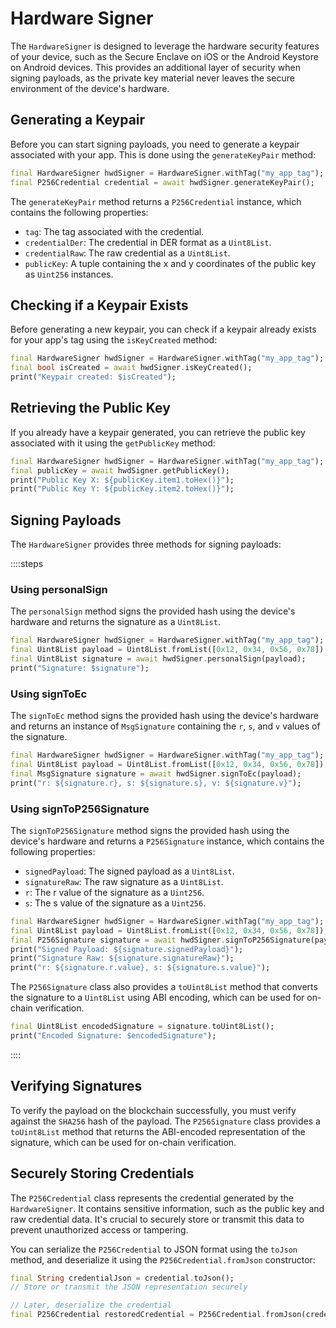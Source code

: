 # Hardware Signer

The `HardwareSigner` is designed to leverage the hardware security features of your device, such as the Secure Enclave on iOS or the Android Keystore on Android devices. This provides an additional layer of security when signing payloads, as the private key material never leaves the secure environment of the device's hardware.

## Generating a Keypair

Before you can start signing payloads, you need to generate a keypair associated with your app. This is done using the `generateKeyPair` method:

```dart
final HardwareSigner hwdSigner = HardwareSigner.withTag("my_app_tag");
final P256Credential credential = await hwdSigner.generateKeyPair();
```

The `generateKeyPair` method returns a `P256Credential` instance, which contains the following properties:

- `tag`: The tag associated with the credential.
- `credentialDer`: The credential in DER format as a `Uint8List`.
- `credentialRaw`: The raw credential as a `Uint8List`.
- `publicKey`: A tuple containing the x and y coordinates of the public key as `Uint256` instances.

## Checking if a Keypair Exists

Before generating a new keypair, you can check if a keypair already exists for your app's tag using the `isKeyCreated` method:

```dart
final HardwareSigner hwdSigner = HardwareSigner.withTag("my_app_tag");
final bool isCreated = await hwdSigner.isKeyCreated();
print("Keypair created: $isCreated");
```

## Retrieving the Public Key

If you already have a keypair generated, you can retrieve the public key associated with it using the `getPublicKey` method:

```dart
final HardwareSigner hwdSigner = HardwareSigner.withTag("my_app_tag");
final publicKey = await hwdSigner.getPublicKey();
print("Public Key X: ${publicKey.item1.toHex()}");
print("Public Key Y: ${publicKey.item2.toHex()}");
```

## Signing Payloads

The `HardwareSigner` provides three methods for signing payloads:

::::steps

### Using personalSign

The `personalSign` method signs the provided hash using the device's hardware and returns the signature as a `Uint8List`.

```dart
final HardwareSigner hwdSigner = HardwareSigner.withTag("my_app_tag");
final Uint8List payload = Uint8List.fromList([0x12, 0x34, 0x56, 0x78]);
final Uint8List signature = await hwdSigner.personalSign(payload);
print("Signature: $signature");
```

### Using signToEc

The `signToEc` method signs the provided hash using the device's hardware and returns an instance of `MsgSignature` containing the `r`, `s`, and `v` values of the signature.

```dart
final HardwareSigner hwdSigner = HardwareSigner.withTag("my_app_tag");
final Uint8List payload = Uint8List.fromList([0x12, 0x34, 0x56, 0x78]);
final MsgSignature signature = await hwdSigner.signToEc(payload);
print("r: ${signature.r}, s: ${signature.s}, v: ${signature.v}");
```

### Using signToP256Signature

The `signToP256Signature` method signs the provided hash using the device's hardware and returns a `P256Signature` instance, which contains the following properties:

- `signedPayload`: The signed payload as a `Uint8List`.
- `signatureRaw`: The raw signature as a `Uint8List`.
- `r`: The r value of the signature as a `Uint256`.
- `s`: The s value of the signature as a `Uint256`.

```dart
final HardwareSigner hwdSigner = HardwareSigner.withTag("my_app_tag");
final Uint8List payload = Uint8List.fromList([0x12, 0x34, 0x56, 0x78]);
final P256Signature signature = await hwdSigner.signToP256Signature(payload);
print("Signed Payload: ${signature.signedPayload}");
print("Signature Raw: ${signature.signatureRaw}");
print("r: ${signature.r.value}, s: ${signature.s.value}");
```

The `P256Signature` class also provides a `toUint8List` method that converts the signature to a `Uint8List` using ABI encoding, which can be used for on-chain verification.

```dart
final Uint8List encodedSignature = signature.toUint8List();
print("Encoded Signature: $encodedSignature");
```

::::

## Verifying Signatures

To verify the payload on the blockchain successfully, you must verify against the `SHA256` hash of the payload. The `P256Signature` class provides a `toUint8List` method that returns the ABI-encoded representation of the signature, which can be used for on-chain verification.

## Securely Storing Credentials

The `P256Credential` class represents the credential generated by the `HardwareSigner`. It contains sensitive information, such as the public key and raw credential data. It's crucial to securely store or transmit this data to prevent unauthorized access or tampering.

You can serialize the `P256Credential` to JSON format using the `toJson` method, and deserialize it using the `P256Credential.fromJson` constructor:

```dart
final String credentialJson = credential.toJson();
// Store or transmit the JSON representation securely

// Later, deserialize the credential
final P256Credential restoredCredential = P256Credential.fromJson(credentialJson);
```
